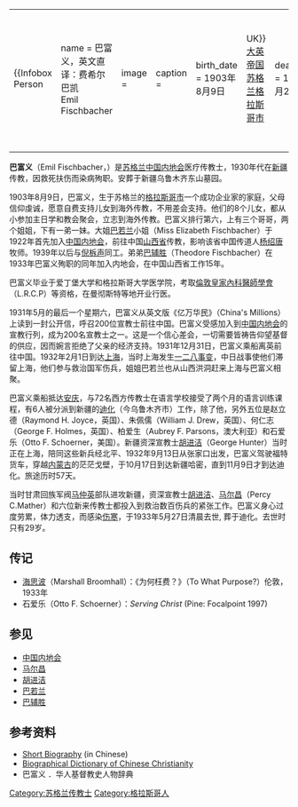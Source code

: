 {|align="right" 
|{{Infobox Person
| name   = 巴富义，英文直译：费希尔巴凯<br />Emil Fischbacher
| image     = 
| caption  = 
| birth_date  = 1903年8月9日
| birth_place = {{flagicon|UK}}[[大英帝国|大英帝国]][[苏格兰|苏格兰]][[格拉斯哥市|格拉斯哥市]]
| death_date  = 1933年5月27日
| death_place = [[中华民国|中华民国]][[新疆省|新疆省]]
| title          =  
| spouse         =
| parents        = 
| occupation     =[[中国内地会|中国内地会]]传教士
}}
|-
|}
'''巴富义'''（Emil Fischbacher，{{bd|1903年|8月9日|1933年|5月27日}}）是[[苏格兰|苏格兰]][[中国内地会|中国内地会]]医疗传教士，1930年代在[[新疆|新疆]]传教，因救死扶伤而染病殉职。安葬于新疆乌鲁木齐东山墓园。

1903年8月9日，巴富义，生于苏格兰的[[格拉斯哥市|格拉斯哥市]]一个成功企业家的家庭，父母信仰虔诚，愿意自费支持儿女到海外传教，不用差会支持。他们的8个儿女，都从小参加主日学和教会聚会，立志到海外传教。巴富义排行第六，上有三个哥哥，两个姐姐，下有一弟一妹。大姐[[巴若兰|巴若兰]]小姐（Miss Elizabeth Fischbacher）于1922年首先加入[[中国内地会|中国内地会]]，前往中国[[山西省|山西省]]传教，影响该省中国传道人[[杨绍唐|杨绍唐]]牧师。1939年以后与[[倪柝声|倪柝声]]同工。弟弟[[巴辅胜|巴辅胜]]（Theodore Fischbacher）在1933年巴富义殉职的同年加入内地会，在中国山西省工作15年。

巴富义毕业于爱丁堡大学和格拉斯哥大学医学院，考取[[倫敦皇家內科醫師學會|倫敦皇家內科醫師學會]]（L.R.C.P）等资格，在曼彻斯特等地开业行医。

1931年5月的最后一个星期六，巴富义从英文版《亿万华民》（China's Millions）上读到一封公开信，呼召200位宣教士前往中国。巴富义受感加入到[[中国内地会|中国内地会]]的宣教行列，成为200名宣教士之一。这是一个信心差会，一切需要皆祷告仰望基督的供应，因而婉言拒绝了父亲的经济支持。1931年12月31日，巴富义乘船离英前往中国。1932年2月1日到达[[上海|上海]]，当时上海发生[[一二八事变|一二八事变]]，中日战事使他们滞留上海，他们参与救治国军伤兵，姐姐巴若兰也从山西洪洞赶来上海与巴富义相聚。

巴富义乘船抵达[[安庆|安庆]]，与72名西方传教士在语言学校接受了两个月的语言训练课程，有6人被分派到新疆的[[迪化|迪化]]（今乌鲁木齐市）工作，除了他，另外五位是赵立德（Raymond H. Joyce，英国）、朱佩儒（William J. Drew，英国）、何仁志（George F. Holmes，英国）、柏爱生（Aubrey F. Parsons，澳大利亚）和石爱乐（Otto F. Schoerner，美国）。新疆资深宣教士[[胡进洁|胡进洁]]（George Hunter）当时正在上海，陪同这些新兵经北平、1932年9月13日从张家口出发，巴富义驾驶福特货车，穿越[[内蒙古|内蒙古]]的茫茫戈壁，于10月17日到达新疆哈密，直到11月9日才到达迪化。旅途历时57天。

当时甘肃回族军阀[[马仲英|马仲英]]部队进攻新疆，资深宣教士[[胡进洁|胡进洁]]、[[马尔昌|马尔昌]]（Percy C.Mather）和六位新来传教士都投入到救治数百伤兵的紧张工作。巴富义身心过度劳累，体力透支，而感染[[伤寒|伤寒]]，于1933年5月27日清晨去世, 葬于迪化。去世时只有29岁。

==传记==
* [[海思波|海思波]]（Marshall Broomhall）：《为何枉费？》（To What Purpose?）伦敦，1933年
* 石爱乐（Otto F. Schoerner）：''Serving Christ'' (Pine: Focalpoint 1997)

==参见==
*[[中国内地会|中国内地会]]
*[[马尔昌|马尔昌]]
*[[胡进洁|胡进洁]]
*[[巴若兰|巴若兰]]
*[[巴辅胜|巴辅胜]]

==参考资料==
*[https://web.archive.org/web/20080520120407/http://www.ccmhk.org.hk/ccmProclaim/Cp-2002/0208p12.htm Short Biography] (in Chinese)
*[http://www.bdcconline.net/en/stories/f/fischbacher-emil.php Biographical Dictionary of Chinese Christianity] {{Wayback|url=http://www.bdcconline.net/en/stories/f/fischbacher-emil.php |date=20180102212429 }}
*巴富义  ．华人基督教史人物辞典
{{Protestant missions to China}}
[[Category:苏格兰传教士|Category:苏格兰传教士]]
[[Category:格拉斯哥人|Category:格拉斯哥人]]
